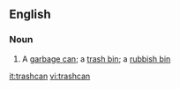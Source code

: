 == English ==
===Noun===
{{en-noun}}
# A [[garbage can]]; a [[trash bin]]; a [[rubbish bin]]

[[it:trashcan]]
[[vi:trashcan]]